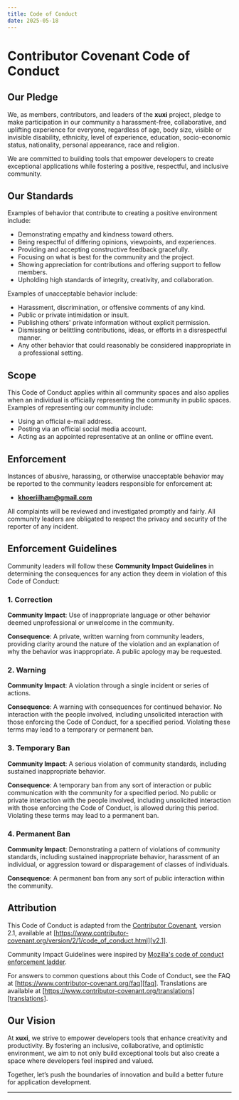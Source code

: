 ```yaml
---
title: Code of Conduct
date: 2025-05-18
---
```


# Contributor Covenant Code of Conduct

## Our Pledge

We, as members, contributors, and leaders of the **xuxi** project, pledge to make participation in our community a harassment-free, collaborative, and uplifting experience for everyone, regardless of age, body size, visible or invisible disability, ethnicity, level of experience, education, socio-economic status, nationality, personal appearance, race and religion.

We are committed to building tools that empower developers to create exceptional applications while fostering a positive, respectful, and inclusive community.

## Our Standards

Examples of behavior that contribute to creating a positive environment include:

- Demonstrating empathy and kindness toward others.
- Being respectful of differing opinions, viewpoints, and experiences.
- Providing and accepting constructive feedback gracefully.
- Focusing on what is best for the community and the project.
- Showing appreciation for contributions and offering support to fellow members.
- Upholding high standards of integrity, creativity, and collaboration.

Examples of unacceptable behavior include:

- Harassment, discrimination, or offensive comments of any kind.
- Public or private intimidation or insult.
- Publishing others' private information without explicit permission.
- Dismissing or belittling contributions, ideas, or efforts in a disrespectful manner.
- Any other behavior that could reasonably be considered inappropriate in a professional setting.

## Scope

This Code of Conduct applies within all community spaces and also applies when an individual is officially representing the community in public spaces. Examples of representing our community include:

- Using an official e-mail address.
- Posting via an official social media account.
- Acting as an appointed representative at an online or offline event.

## Enforcement

Instances of abusive, harassing, or otherwise unacceptable behavior may be reported to the community leaders responsible for enforcement at:

- [**khoeriilham@gmail.com**](mailto:khoeriilham@gmail.com)

All complaints will be reviewed and investigated promptly and fairly. All community leaders are obligated to respect the privacy and security of the reporter of any incident.

## Enforcement Guidelines

Community leaders will follow these **Community Impact Guidelines** in determining the consequences for any action they deem in violation of this Code of Conduct:

### 1. Correction

**Community Impact**: Use of inappropriate language or other behavior deemed unprofessional or unwelcome in the community.

**Consequence**: A private, written warning from community leaders, providing clarity around the nature of the violation and an explanation of why the behavior was inappropriate. A public apology may be requested.

### 2. Warning

**Community Impact**: A violation through a single incident or series of actions.

**Consequence**: A warning with consequences for continued behavior. No interaction with the people involved, including unsolicited interaction with those enforcing the Code of Conduct, for a specified period. Violating these terms may lead to a temporary or permanent ban.

### 3. Temporary Ban

**Community Impact**: A serious violation of community standards, including sustained inappropriate behavior.

**Consequence**: A temporary ban from any sort of interaction or public communication with the community for a specified period. No public or private interaction with the people involved, including unsolicited interaction with those enforcing the Code of Conduct, is allowed during this period. Violating these terms may lead to a permanent ban.

### 4. Permanent Ban

**Community Impact**: Demonstrating a pattern of violations of community standards, including sustained inappropriate behavior, harassment of an individual, or aggression toward or disparagement of classes of individuals.

**Consequence**: A permanent ban from any sort of public interaction within the community.

## Attribution

This Code of Conduct is adapted from the [Contributor Covenant][homepage], version 2.1, available at [https://www.contributor-covenant.org/version/2/1/code_of_conduct.html][v2.1].

Community Impact Guidelines were inspired by [Mozilla's code of conduct enforcement ladder][mozilla coc].

For answers to common questions about this Code of Conduct, see the FAQ at [https://www.contributor-covenant.org/faq][faq]. Translations are available at [https://www.contributor-covenant.org/translations][translations].

## Our Vision

At **xuxi**, we strive to empower developers tools that enhance creativity and productivity. By fostering an inclusive, collaborative, and optimistic environment, we aim to not only build exceptional tools but also create a space where developers feel inspired and valued.

Together, let’s push the boundaries of innovation and build a better future for application development.

---

[homepage]: https://www.contributor-covenant.org
[v2.1]: https://www.contributor-covenant.org/version/2/1/code_of_conduct.html
[mozilla coc]: https://github.com/mozilla/diversity
[faq]: https://www.contributor-covenant.org/faq
[translations]: https://www.contributor-covenant.org/translations
